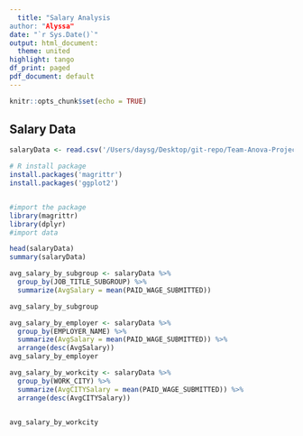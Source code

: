 ```yaml
---
  title: "Salary Analysis 
author: "Alyssa"
date: "`r Sys.Date()`"
output: html_document:
  theme: united
highlight: tango
df_print: paged
pdf_document: default
---
```


```r
knitr::opts_chunk$set(echo = TRUE)
```


## Salary Data
```r
salaryData <- read.csv('/Users/daysg/Desktop/git-repo/Team-Anova-Project/Alyssa WIP/salary_data_states.csv')

```


```r
# R install package
install.packages('magrittr')
install.packages('ggplot2')


#import the package
library(magrittr)
library(dplyr)
#import data

```
```r
head(salaryData)
summary(salaryData)

avg_salary_by_subgroup <- salaryData %>% 
  group_by(JOB_TITLE_SUBGROUP) %>%
  summarize(AvgSalary = mean(PAID_WAGE_SUBMITTED))

avg_salary_by_subgroup
```


```r
avg_salary_by_employer <- salaryData %>% 
  group_by(EMPLOYER_NAME) %>%
  summarize(AvgSalary = mean(PAID_WAGE_SUBMITTED)) %>%
  arrange(desc(AvgSalary))
avg_salary_by_employer

```


```r
avg_salary_by_workcity <- salaryData %>% 
  group_by(WORK_CITY) %>%
  summarize(AvgCITYSalary = mean(PAID_WAGE_SUBMITTED)) %>%
  arrange(desc(AvgCITYSalary))


avg_salary_by_workcity
```


